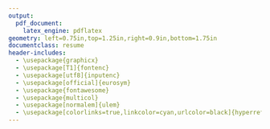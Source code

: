 ```yaml
---
output:
  pdf_document:
    latex_engine: pdflatex
geometry: left=0.75in,top=1.25in,right=0.9in,bottom=1.75in
documentclass: resume
header-includes:
  - \usepackage{graphicx}
  - \usepackage[T1]{fontenc}
  - \usepackage[utf8]{inputenc}
  - \usepackage[official]{eurosym}
  - \usepackage{fontawesome}
  - \usepackage{multicol}
  - \usepackage[normalem]{ulem}
  - \usepackage[colorlinks=true,linkcolor=cyan,urlcolor=black]{hyperref}
---
```


\vspace{-2.25cm}

\begin{center}
\LARGE{\bfseries Antoine Castet}\\
\vspace{0.2cm}
\normalsize
\end{center}
\vspace{0.2cm}

\noindent\begin{tabular}{p{0.62\textwidth} p{0.34\textwidth}}
\textbf{Contact information} & \textbf{Personal information} \\
\href{mailto:antoine.castet@univ-paris1.fr}{antoine.castet@univ-paris1.fr} & Citizenship: French \\
22 place de l’Agronomie, Palaiseau & Born in 1996 \\
\href{https://antoinecastet.github.io/AntoineCastet/}{Website} & \href{https://scholar.google.com/citations?user=PAZtH9YAAAAJ&hl=fr}{Google Scholar} \\
\end{tabular}
\vspace{0.2cm}

\begin{rSection}{Research Fields}
\textbf{Primary:} Development economics \\
\textbf{Secondary:} Agricultural economics, Economic geography
\end{rSection}
\vspace{0.2cm}

\begin{small}
\begin{rSection}{Current position}
{\bfseries Postdoctoral researcher}, AgroParisTech (CIRED) \hfill {2025 - 2027} 
\end{rSection}
\vspace{0.2cm}

\begin{rSection}{Doctoral Studies}
{\bfseries Panth\'{e}on-Sorbonne University} \hfill {2020 - 2025} 
\\ PhD in Development economics  \hfill {Paris, France} \\ 
Supervisor: \href{https://scholar.google.com/citations?user=6c8QzJwAAAAJ&hl=fr}{Alain Desdoigts} \\
Jury : \href{https://scholar.google.com/citations?user=-IXkBZAAAAAJ&hl=fr}{Rémi Bazillier}, \href{https://scholar.google.com/citations?user=WtNVDgMAAAAJ&hl=fr}{Christelle Dumas}, \href{https://scholar.google.com/citations?user=OH-yKZQAAAAJ&hl=en}{Racha Ramadan}, and \href{https://scholar.google.fr/citations?user=Iv0Mq7wAAAAJ&hl=ru}{Raphaël Soubeyran}
\vspace{0.2cm}

{\bfseries Centre for Economic, Judicial, and Social Study and Documentation} \hfill {2023} \\
 Visiting student at the CEDEJ (UMIFRE - CNRS) \hfill {Cairo, Egypt} \\
 Sponsor: \href{https://shs.cairn.info/publications-de-pascal-menoret--42012?lang=fr}{Pascal Menoret}
\vspace{0.2cm}

{\bfseries Cairo University} \hfill {2022} \\
 Visiting student at the Faculty of Economics and Political Science \hfill {Cairo, Egypt} \\
  Sponsor: \href{https://scholar.google.com/citations?user=VtX_EgwAAAAJ&hl=en}{Chahir Zaki}
\end{rSection}
\vspace{0.2cm}

\begin{rSection}{Pre-Doctoral Studies}
{\bfseries Panth\'{e}on-Sorbonne University} \hfill {2017 - 2019} \\
M.A in Development economics \hfill {Paris, France}
\vspace{0.2cm}

{\bfseries Poitiers University} \hfill {2014 - 2017} \\
B.A in Economics \hfill {Poitiers, France}
\end{rSection}
\vspace{0.2cm}

\begin{rSection}{References}
\hspace{-0.5cm}
\begin{tabular}{p{5.5cm}p{5.5cm}p{5.5cm}}
\textbf{Prof. \href{https://scholar.google.com/citations?user=-IXkBZAAAAAJ\&hl=fr}{Rémi Bazillier}} &
\textbf{Prof. \href{https://scholar.google.com/citations?user=6c8QzJwAAAAJ\&hl=fr}{Alain Desdoigts}} &
\textbf{Prof. \href{https://scholar.google.com/citations?user=mImSYc4AAAAJ\&hl=fr\&oi=ao}{Karine Marazyan}} \\
Panth\'eon-Sorbonne, CES & Panth\'eon-Sorbonne, DEVSOC & Rouen Normandy, LERN \\
remi.bazillier@univ-paris1.fr & alain.desdoigts@univ-paris1.fr & karine.marazyan@univ-rouen.fr \\
\end{tabular}
\end{rSection}

\begin{rSection}{Publications}
\begin{enumerate}
\item \textbf{The impact of large-scale land acquisitions on food security in Africa} \\
\href{https://www.sciencedirect.com/science/article/pii/S0305750X24000676}{\uline{World Development}}, vol. 179, 2024. \href{https://antoinecastet.github.io/AntoineCastet/PDF/aa8269af-a102-4e7c-9a76-0427fdb18943.pdf}{\uline{PDF}}
\item \textbf{Food security and Covid-19: An analysis of the MENA region}, with \href{https://scholar.google.com/citations?user=OH-yKZQAAAAJ&hl=en}{Racha Ramadan} \\
\href{https://shs.cairn.info/revue-d-economie-du-developpement-2023-3-page-29?tab=resume}{\uline{Revue d’Économie du Développement}}, vol. 35, 2023. \href{https://antoinecastet.github.io/AntoineCastet/PDF/castet-2023-la-securite-alimentaire-a-lepreuve-du-covid-19-une-analyse-de-la-region-moan.pdf}{\uline{PDF}} \\
\end{enumerate}
\end{rSection}

\begin{rSection}{Working papers}
\begin{enumerate}
\item \textbf{The conquest of the desert: Land investment in Egypt}. Job Market Paper.
\item \textbf{Water shapes differential impacts of transnational land acquisitions on child nutrition}, with \href{https://scholar.google.com.tw/citations?user=S2iiM2kAAAAJ&hl=ja}{Julie Faure}, \href{https://scholar.google.com/citations?user=tnmtsjAAAAAJ&hl=it}{Leonardo Bertassello}, \href{https://scholar.google.it/citations?user=hM-mvuEAAAAJ&hl=it}{Davide Danilo Chiarelli}, \href{https://scholar.google.com/citations?user=2q-I5M4AAAAJ&hl=de}{Sandra Eckert}, \href{https://scholar.google.com/citations?user=Izxxqq0AAAAJ&hl=en}{Kyle Frankel Davis}, \href{https://scholar.google.com/citations?user=eQBr5i0AAAAJ&hl=en}{Jampel Dell’Angelo}, \href{https://scholar.google.com/citations?user=yQsaasMAAAAJ&hl=en}{Paolo D’Odorico}, \href{https://scholar.google.com/citations?user=OiBY7bkAAAAJ&hl=en}{Maria Cristina Rulli}, \href{https://scholar.google.com/citations?user=cQ4tR1UAAAAJ&hl=en}{Bhoktear Khan}, and \href{https://scholar.google.com/citations?user=jnHeBrcAAAAJ&hl=en}{Marc F. Müller}. \textit{Submitted}.
\item \textbf{Climate change and structural transformation in Africa}, with \href{https://scholar.google.com/citations?user=-ga5p8UAAAAJ&hl=en}{Kibrom Abay} , and \href{https://scholar.google.com/citations?user=OwxVewYAAAAJ&hl=en}{Martin Paul Jr.Tabe-Ojong}.  \textit{Submitted}.
\end{enumerate}
\end{rSection}

\begin{rSection}{Book chapter}
\begin{enumerate}
\item \textbf{Past, Present and Future of Food Security in Egypt}, with \href{https://scholar.google.com/citations?user=OH-yKZQAAAAJ&hl=en}{Racha Ramadan}, in \href{https://www.routledge.com/Pathways-to-African-Food-Security-Challenges-Threats-and-Opportunities-towards-2050/deHaas-Giller/p/book/9781032649658?srsltid=AfmBOoolqrs77yqzKgOg8RmFGkxwCn5Cr-c30_HqrrUXbVyoELnq1QJ5}{\uline{Pathways to African Food Security: Challenges, Threats and Opportunities towards 2050}}, edited by \href{https://scholar.google.com/citations?user=8jBsupsAAAAJ&hl=en}{Michiel de Haas}, and \href{https://scholar.google.com/citations?user=yct61VwAAAAJ&hl=fr}{Ken E. Giller}, 2025, \href{https://www.taylorfrancis.com/reader/download/f60b6d2e-a507-4c05-9a2f-cdde9916cbf5/chapter/pdf?context=ubx}{\uline{PDF}}
\end{enumerate}
\end{rSection}

\begin{rSection}{Seminars and Conferences}
\textbf{2024} \\ 
Crises and resilience in developing countries workshop (Saint Joseph University of Beirut) \\

\textbf{2023} \\
ERF 29th annual conference (Economic Research Forum); International conference on development economics (Paris School of Economics); 71st Congress of the French Economic Association (AFSE) (Sciences Po Paris); 7th joint Nordic Development Research Conference (Uppsala University); UMR DEVSOC/CIRED PhD Poster Session (Sorbonne Institute of Development Studies); Ninth Research Workshop FESP-Paris 1 (Panthéon-Sorbonne); Internal seminary (Sorbonne Institute of Development Studies); Workshop on Spatial Data (Sorbonne Institute of Development Studies); IEA World Congress (Universidad EAFIT) \\

\textbf{2022} \\ 
Journées Doctorales du Développement (Panthéon-Sorbonne); 17th Doctorissimes (Paris School of Economics); MIASA policy conference (University of Ghana); International conference on development economics (Clermont Auvergne); Eighth Research Workshop FESP-Paris 1 (Cairo University); International Symposium of Sorbonne Sustainable Development (Panthéon-Sorbonne); Internal seminary of the UMR 7206 "Éco-Anthropologie (Muséum national d’Histoire naturelle); EADI Seminar (French Development Agency)
\end{rSection}

\newpage

\begin{rSection}{Professional experiences}
\textbf{International Food Policy Research Institute} \hfill{May-June 2023} \\
\textit{Intern} \hfill {Cairo, Egypt}\\
Launch of a new project in collaboration with \href{https://scholar.google.com/citations?user=-ga5p8UAAAAJ&hl=en}{Kibrom Abay}, and \href{https://scholar.google.com/citations?user=OwxVewYAAAAJ&hl=en}{Martin Paul Jr.Tabe-Ojong}.
\vspace{0.125cm}

\textbf{\'Ecole doctorale 465 - Economie Panth\'eon-Sorbonne} \hfill {July-October 2020} \\
\textit{Research assistant for \href{https://etiennelerossignol.wordpress.com/}{Etienne Le Rossignol} - Ph.D Student} \hfill {Paris, France}\\
Datasets cleaning and building
\vspace{0.125cm}

\textbf{Sciences Po Paris - LIEPP} \hfill {Dec 2019-June 2020} \\
\textit{Research assistant for \href{https://scholar.google.fr/citations?user=FC7RktsAAAAJ&hl=fr}{Denis Fougère} - CNRS research director} \hfill {Paris, France} \\
Analysis of an RCT on education
\vspace{0.125cm}

\textbf{Centre d'\'Econonomie de la Sorbonne - UMR8174} \hfill{Sept-Dec 2019} \\
\textit{Research assistant for \href{https://scholar.google.com/citations?user=-IXkBZAAAAAJ\&hl=fr}{Rémi Bazillier} - Full professor} \hfill {Paris, France}\\
Dataset cleaning, literature review, and exploratory work
\vspace{0.125cm}

\textbf{Panth\'{e}on-Sorbonne University}\hfill{Sept-Dec 2018 } \\
\textit{Economic's tutor} \hfill {Paris, France}\\
Tutoring for 1st year student as an individual contractor
\vspace{0.125cm}

\textbf{International Food Policy Research Institute} \hfill{June-Aug 2018} \\
\textit{Intern} \hfill {Cairo, Egypt}\\
Help with the analysis of a cash transfer program in Egypt
\end{rSection}
\vspace{0.2cm}

\begin{rSection}{Teaching}
\textbf{Sciences Po Paris} \hfill {2023-2025} \\
Microeconomics (undergraduate), teaching assistant of Pr. \href{https://scholar.google.com/citations?user=tt48sngAAAAJ&hl=fr}{Jean-Marc Robin} \hfill {Reims}  \\
Introduction à l'économie (undergraduate) \hfill {Paris} \\
\vspace{-0.2cm}

\textbf{Paris-Saclay University} \hfill {2024} \\
Intervention on development economics (graduate) \hfill {Sceaux}\\
\vspace{-0.2cm}

\textbf{University of Rouen Normandy} \hfill {2023} \\
Intervention on development economics (graduate) \hfill {Rouen}\\
\vspace{-0.2cm}

\textbf{Sorbonne Institute of Development Studies} \hfill {2023} \\
Intervention on development economics (graduate) \hfill {Paris}\\
\vspace{-0.2cm}

\end{rSection}

\begin{rSection}{Scientific activities}
\textbf{AuToMat seminar} \hfill {2021-}\\
Co-organizer with \href{https://scholar.google.com/citations?user=BnfXmC4AAAAJ&hl=fr}{Jean-Baptiste Guiffard} and \href{https://scholar.google.com/citations?user=mImSYc4AAAAJ\&hl=fr\&oi=ao}{Karine Marazyan}
\vspace{0.125cm}

\textbf{AFEDEV} \hfill {2023-}\\
Co-coordinator of the website for the French Association for Development Economics

\href{https://www.parisschoolofeconomics.eu/en/events/workshop-on-spatial-data-new-sources-new-perspectives-1-december/ } {\textbf{Workshop on Spatial Data}} \hfill {2023} \\
Co-organizer with \href{https://pchampalaune.github.io/}{Pascale Champalaune} (PSE), \href{https://scholar.google.com/citations?user=BnfXmC4AAAAJ&hl=fr}{Jean-Baptiste Guiffard} (IEDES), and \href{https://julia-paulventurine.github.io/Julia}{Julia Paul-Venturine} (PSE)

\href{https://www.sorbonnetransition.org/1st-edition} {\textbf{Sorbonne D\'eveloppement durable workshop}} \hfill {2021} \\
Co-organizer with \href{https://scholar.google.com/citations?user=l1jVCL4AAAAJ&hl=en}{Thomas Pernet} (Paris 1), and \href{https://laurinewagner.com/}{Laurine Wagner} (Paris 1)
\vspace{0.2cm}

\textbf{Refereeing}\\
\textit{Food Security, World Development}
\end{rSection}
\vspace{0.2cm}

\begin{rSection}{Grants}
\textbf{Funding for the AuToMat seminar} \hfill{2024}\\
UMR DEVSOC (650 \euro) \\
Paris 1 Panthéon-Sorbonne (2,200 \euro)
\vspace{0.125cm}

\textbf{Funding for the Workshop on Spatial Data} \hfill{2023}\\
Doctoral School ED 465, UMR DEVSOC, and Paris School of Economics (1300 \euro)

\textbf{ANR JuGe} \hfill{2023}\\
Partner of an ANR-granted project, coordinated by \href{https://scholar.google.com/citations?user=mImSYc4AAAAJ\&hl=fr\&oi=ao}{Karine Marazyan} (300,000 \euro)
\vspace{0.125cm}

\textbf{Mobility Grant} \hfill{2022}\\
Doctoral School ED 465 (2,100 \euro)
\vspace{0.125cm}

\textbf{Full PhD scholarship} \hfill{2020 – 2023}\\
French Minister of Higher Education and Research  
\end{rSection}
\vspace{0.2cm}

\begin{rSection}{Miscellaneous}
\textbf{Language:} French (native), English (Fluent)
\vspace{0.125cm}

\textbf{Software:} Stata, \LaTeX, R, QGIS, Google Earth Engine
\end{rSection}
\end{small}